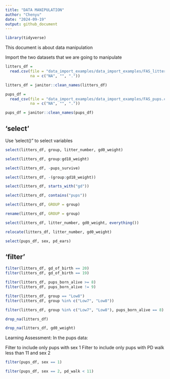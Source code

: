 ```yaml
---
title: "DATA MANIPULATION"
author: "Chenyu"
date: "2024-09-19"
output: github_document
---
```


```r
library(tidyverse)
```

This document is about data manipulation

Import the two datasets that we are going to manipulate

```r
litters_df = 
  read.csv(file = "data_import_examples/data_import_examples/FAS_litters.csv",
           na = c("NA", "", "."))

litters_df = janitor::clean_names(litters_df)

pups_df = 
  read_csv(file = "data_import_examples/data_import_examples/FAS_pups.csv",
           na = c("NA", "", "."))

pups_df = janitor::clean_names(pups_df)
```

## 'select'

Use 'select()" to select variables

```r
select(litters_df, group, litter_number, gd0_weight)
```

```r
select(litters_df, group:gd18_weight)
```

```r
select(litters_df, -pups_survive)
```

```r
select(litters_df, -(group:gd18_weight))
```

```r
select(litters_df, starts_with("gd"))

select(litters_df, contains("pups"))
```

```r
select(litters_df, GROUP = group)

rename(litters_df, GROUP = group)

select(litters_df, litter_number, gd0_weight, everything())

relocate(litters_df, litter_number, gd0_weight)
```

```r
select(pups_df, sex, pd_ears)
```


## 'filter'

```r
filter(litters_df, gd_of_birth == 20)
filter(litters_df, gd_of_birth == 19)
```

```r
filter(litters_df, pups_born_alive >= 8)
filter(litters_df, pups_born_alive != 9)
```

```r
filter(litters_df, group == "Low8")
filter(litters_df, group %in% c("Low7", "Low8"))
```

```r
filter(litters_df, group %in% c("Low7", "Low8"), pups_born_alive == 8)
```

```r
drop_na(litters_df)

drop_na(litters_df, gd0_weight)
```

Learning Assessment: In the pups data:

Filter to include only pups with sex 1
Filter to include only pups with PD walk less than 11 and sex 2

```r
filter(pups_df, sex == 1)

filter(pups_df, sex == 2, pd_walk < 11)
```

